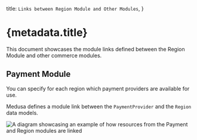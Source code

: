   title: `Links between Region Module and Other Modules`,
}

# {metadata.title}

This document showcases the module links defined between the Region Module and other commerce modules.

## Payment Module

You can specify for each region which payment providers are available for use.

Medusa defines a module link between the `PaymentProvider` and the `Region` data models.

![A diagram showcasing an example of how resources from the Payment and Region modules are linked](https://res.cloudinary.com/dza7lstvk/image/upload/v1711569520/Medusa%20Resources/payment-region_jyo2dz.jpg)
